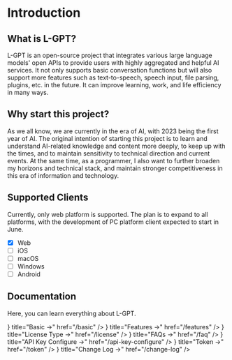 # Introduction

## What is L-GPT?

L-GPT is an open-source project that integrates various large language models' open APIs to provide users with highly aggregated and helpful AI services. It not only supports basic conversation functions but will also support more features such as text-to-speech, speech input, file parsing, plugins, etc. in the future. It can improve learning, work, and life efficiency in many ways.

## Why start this project?

As we all know, we are currently in the era of AI, with 2023 being the first year of AI. The original intention of starting this project is to learn and understand AI-related knowledge and content more deeply, to keep up with the times, and to maintain sensitivity to technical direction and current events. At the same time, as a programmer, I also want to further broaden my horizons and technical stack, and maintain stronger competitiveness in this era of information and technology.

## Supported Clients

Currently, only web platform is supported. The plan is to expand to all platforms, with the development of PC platform client expected to start in June.

- [x] Web
- [ ] iOS
- [ ] macOS
- [ ] Windows
- [ ] Android

## Documentation

Here, you can learn everything about L-GPT.


<Cards className="flex flex-col">
  <Card
    icon={
      <svg
        xmlns="http://www.w3.org/2000/svg"
        fill="none"
        viewBox="0 0 24 24"
        strokeWidth={1.5}
        stroke="currentColor"
        className="h-6 w-6"
      >
        <path
          strokeLinecap="round"
          strokeLinejoin="round"
          d="M12 7.5h1.5m-1.5 3h1.5m-7.5 3h7.5m-7.5 3h7.5m3-9h3.375c.621 0 1.125.504 1.125 1.125V18a2.25 2.25 0 01-2.25 2.25M16.5 7.5V18a2.25 2.25 0 002.25 2.25M16.5 7.5V4.875c0-.621-.504-1.125-1.125-1.125H4.125C3.504 3.75 3 4.254 3 4.875V18a2.25 2.25 0 002.25 2.25h13.5M6 7.5h3v3H6v-3z"
        />
      </svg>
    }
    title="Basic →"
    href="/basic"
  />
  <Card
    icon={
      <svg
        xmlns="http://www.w3.org/2000/svg"
        fill="none"
        viewBox="0 0 24 24"
        strokeWidth="1.5"
        stroke="currentColor"
        className="h-6 w-6"
      >
        <path
          strokeLinecap="round"
          strokeLinejoin="round"
          d="M9.813 15.904L9 18.75l-.813-2.846a4.5 4.5 0 00-3.09-3.09L2.25 12l2.846-.813a4.5 4.5 0 003.09-3.09L9 5.25l.813 2.846a4.5 4.5 0 003.09 3.09L15.75 12l-2.846.813a4.5 4.5 0 00-3.09 3.09zM18.259 8.715L18 9.75l-.259-1.035a3.375 3.375 0 00-2.455-2.456L14.25 6l1.036-.259a3.375 3.375 0 002.455-2.456L18 2.25l.259 1.035a3.375 3.375 0 002.456 2.456L21.75 6l-1.035.259a3.375 3.375 0 00-2.456 2.456zM16.894 20.567L16.5 21.75l-.394-1.183a2.25 2.25 0 00-1.423-1.423L13.5 18.75l1.183-.394a2.25 2.25 0 001.423-1.423l.394-1.183.394 1.183a2.25 2.25 0 001.423 1.423l1.183.394-1.183.394a2.25 2.25 0 00-1.423 1.423z"
        ></path>
      </svg>
    }
    title="Features →"
    href="/features"
  />
  <Card
    icon={
      <svg
        xmlns="http://www.w3.org/2000/svg"
        fill="none"
        viewBox="0 0 24 24"
        strokeWidth="1.5"
        stroke="currentColor"
        className="h-6 w-6"
      >
        <path
          strokeLinecap="round"
          strokeLinejoin="round"
          d="M21 7.5l-9-5.25L3 7.5m18 0l-9 5.25m9-5.25v9l-9 5.25M3 7.5l9 5.25M3 7.5v9l9 5.25m0-9v9"
        ></path>
      </svg>
    }
    title="License Type →"
    href="/license"
  />
  <Card
    icon={
      <svg
        xmlns="http://www.w3.org/2000/svg"
        fill="none"
        viewBox="0 0 24 24"
        strokeWidth="1.5"
        stroke="currentColor"
        className="h-6 w-6"
      >
        <path
          strokeLinecap="round"
          strokeLinejoin="round"
          d="M13.19 8.688a4.5 4.5 0 011.242 7.244l-4.5 4.5a4.5 4.5 0 01-6.364-6.364l1.757-1.757m13.35-.622l1.757-1.757a4.5 4.5 0 00-6.364-6.364l-4.5 4.5a4.5 4.5 0 001.242 7.244"
        ></path>
      </svg>
    }
    title="FAQs →"
    href="/faq"
  />
  <Card
    icon={
      <svg
        xmlns="http://www.w3.org/2000/svg"
        fill="none"
        viewBox="0 0 24 24"
        strokeWidth="1.5"
        stroke="currentColor"
        className="h-6 w-6"
      >
        <path
          strokeLinecap="round"
          strokeLinejoin="round"
          d="M4.5 12a7.5 7.5 0 0015 0m-15 0a7.5 7.5 0 1115 0m-15 0H3m16.5 0H21m-1.5 0H12m-8.457 3.077l1.41-.513m14.095-5.13l1.41-.513M5.106 17.785l1.15-.964m11.49-9.642l1.149-.964M7.501 19.795l.75-1.3m7.5-12.99l.75-1.3m-6.063 16.658l.26-1.477m2.605-14.772l.26-1.477m0 17.726l-.26-1.477M10.698 4.614l-.26-1.477M16.5 19.794l-.75-1.299M7.5 4.205L12 12m6.894 5.785l-1.149-.964M6.256 7.178l-1.15-.964m15.352 8.864l-1.41-.513M4.954 9.435l-1.41-.514M12.002 12l-3.75 6.495"
        ></path>
      </svg>
    }
    title="API Key Configure →"
    href="/api-key-configure"
  />
  <Card
    icon={
      <svg
        xmlns="http://www.w3.org/2000/svg"
        fill="none"
        viewBox="0 0 24 24"
        strokeWidth="1.5"
        stroke="currentColor"
        className="h-6 w-6"
      >
        <path
          strokeLinecap="round"
          strokeLinejoin="round"
          d="M6 6.878V6a2.25 2.25 0 012.25-2.25h7.5A2.25 2.25 0 0118 6v.878m-12 0c.235-.083.487-.128.75-.128h10.5c.263 0 .515.045.75.128m-12 0A2.25 2.25 0 004.5 9v.878m13.5-3A2.25 2.25 0 0119.5 9v.878m0 0a2.246 2.246 0 00-.75-.128H5.25c-.263 0-.515.045-.75.128m15 0A2.25 2.25 0 0121 12v6a2.25 2.25 0 01-2.25 2.25H5.25A2.25 2.25 0 013 18v-6c0-.98.626-1.813 1.5-2.122"
        ></path>
      </svg>
    }
    title="Token →"
    href="/token"
  />
  <Card
    icon={
      <svg viewBox="0 0 24 24">
        <path
          fill="currentColor"
          d="M20.56 18H3.44C2.65 18 2 17.37 2 16.59V7.41C2 6.63 2.65 6 3.44 6h17.12c.79 0 1.44.63 1.44 1.41v9.18c0 .78-.65 1.41-1.44 1.41M6.81 15.19v-3.66l1.92 2.35l1.92-2.35v3.66h1.93V8.81h-1.93l-1.92 2.35l-1.92-2.35H4.89v6.38h1.92M19.69 12h-1.92V8.81h-1.92V12h-1.93l2.89 3.28L19.69 12Z"
        ></path>
      </svg>
    }
    title="Change Log →"
    href="/change-log"
  />
</Cards>
